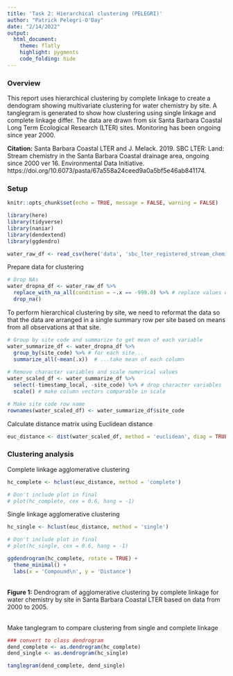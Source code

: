```yaml
---
title: 'Task 2: Hierarchical clustering (PELEGRI)'
author: "Patrick Pelegri-O'Day"
date: "2/14/2022"
output:
  html_document: 
    theme: flatly
    highlight: pygments
    code_folding: hide
---
```


### Overview

This report uses hierarchical clustering by complete linkage to create a dendogram showing multivariate clustering for water chemistry by site. A tanglegram is generated to show how clustering using single linkage and complete linkage differ. The data are drawn from six Santa Barbara Coastal Long Term Ecological Research (LTER) sites. Monitoring has been ongoing since year 2000.

**Citation:** Santa Barbara Coastal LTER and J. Melack. 2019. SBC LTER: Land: Stream chemistry in the Santa Barbara Coastal drainage area, ongoing since 2000 ver 16. Environmental Data Initiative. https://doi.org/10.6073/pasta/67a558a24ceed9a0a5bf5e46ab841174. 

### Setup

```r
knitr::opts_chunk$set(echo = TRUE, message = FALSE, warning = FALSE)

library(here)
library(tidyverse)
library(naniar)
library(dendextend)
library(ggdendro)
```

```r
water_raw_df <- read_csv(here('data', 'sbc_lter_registered_stream_chemistry.csv'))
```

Prepare data for clustering
```r
# Drop NAs
water_dropna_df <- water_raw_df %>% 
  replace_with_na_all(condition = ~.x == -999.0) %>% # replace values of -999.0 with 'NA' in all columns
  drop_na()
```

To perform hierarchical clustering by site, we need to reformat the data so that the data are arranged in a single summary row per site based on means from all observations at that site.
```r
# Group by site code and summarize to get mean of each variable
water_summarize_df <- water_dropna_df %>% 
  group_by(site_code) %>% # for each site...
  summarize_all(~mean(.x))  # ...take mean of each column
  
# Remove character variables and scale numerical values  
water_scaled_df <- water_summarize_df %>% 
  select(-timestamp_local, -site_code) %>% # drop character variables
  scale() # make column vectors comparable in scale

# Make site code row name
rownames(water_scaled_df) <- water_summarize_df$site_code 
```

Calculate distance matrix using Euclidean distance
```r
euc_distance <- dist(water_scaled_df, method = 'euclidean', diag = TRUE, upper = TRUE)
```

### Clustering analysis

Complete linkage agglomerative clustering
```r
hc_complete <- hclust(euc_distance, method = 'complete')

# Don't include plot in final
# plot(hc_complete, cex = 0.6, hang = -1)
```

Single linkage agglomerative clustering
```r
hc_single <- hclust(euc_distance, method = 'single')

# Don't include plot in final
# plot(hc_single, cex = 0.6, hang = -1)
```


```r
ggdendrogram(hc_complete, rotate = TRUE) +
  theme_minimal() +
  labs(x = 'Compound\n', y = 'Distance')
```
<br>
**Figure 1:** Dendrogram of agglomerative clustering by complete linkage for water chemistry by site in Santa Barbara Coastal LTER based on data from 2000 to 2005.

<br>
Make tanglegram to compare clustering from single and complete linkage
```r
### convert to class dendrogram
dend_complete <- as.dendrogram(hc_complete)
dend_single <- as.dendrogram(hc_single)

tanglegram(dend_complete, dend_single)
```


